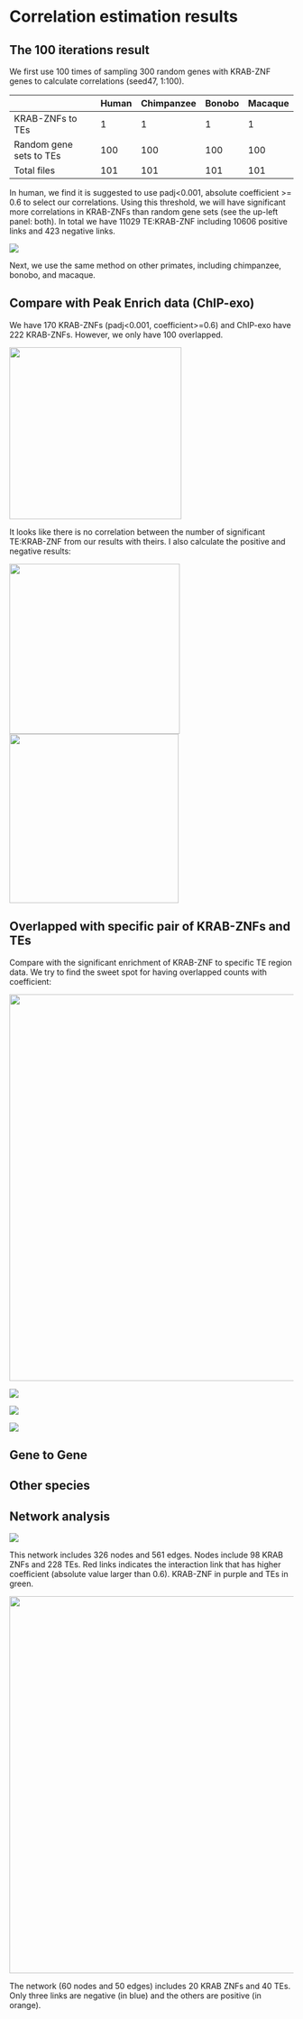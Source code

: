 # Correlation estimation results

## The 100 iterations result

We first use 100 times of sampling 300 random genes with KRAB-ZNF genes to calculate correlations (seed47, 1:100).

|                         | Human | Chimpanzee | Bonobo | Macaque |
|-------------------------|-------|------------|--------|---------|
| KRAB-ZNFs to TEs        | 1     | 1          | 1      | 1       |
| Random gene sets to TEs | 100   | 100        | 100    | 100     |
| Total files             | 101   | 101        | 101    | 101     |

In human, we find it is suggested to use padj\<0.001, absolute coefficient \>= 0.6 to select our correlations. Using this threshold, we will have significant more correlations in KRAB-ZNFs than random gene sets (see the up-left panel: both). In total we have 11029 TE:KRAB-ZNF including 10606 positive links and 423 negative links.

![](results_hm/gToTE_seed47_iter100.jpg)

Next, we use the same method on other primates, including chimpanzee, bonobo, and macaque.

## Compare with Peak Enrich data (ChIP-exo)

We have 170 KRAB-ZNFs (padj\<0.001, coefficient\>=0.6) and ChIP-exo have 222 KRAB-ZNFs. However, we only have 100 overlapped.

![](results_hm/ourLink_percentageChIPexo_allTE.jpg){width="305"}

It looks like there is no correlation between the number of significant TE:KRAB-ZNF from our results with theirs. I also calculate the positive and negative results:

![](results_hm/ourNegLink_percentageChIPexo_allTE.jpg){width="302"} ![](results_hm/ourPosLink_percentageChIPexo_allTE.jpg){width="300"}

## Overlapped with specific pair of KRAB-ZNFs and TEs

Compare with the significant enrichment of KRAB-ZNF to specific TE region data. We try to find the sweet spot for having overlapped counts with coefficient:

![](results_hm/ourLink_coefficient_p005.jpg){width="686"}

![](results_hm/ourLink_coefficient_p001.jpg)

![](results_hm/overlapped_coefficient_p005.jpg)

![](results_hm/overlapped_coefficient_p001.jpg)

## Gene to Gene

## Other species

## Network analysis

![](results_hm/coef0306_overlapped.png)

This network includes 326 nodes and 561 edges. Nodes include 98 KRAB ZNFs and 228 TEs. Red links indicates the interaction link that has higher coefficient (absolute value larger than 0.6). KRAB-ZNF in purple and TEs in green.

![](results_hm/coef06_overlapped.png){width="669"}

The network (60 nodes and 50 edges) includes 20 KRAB ZNFs and 40 TEs. Only three links are negative (in blue) and the others are positive (in orange).
